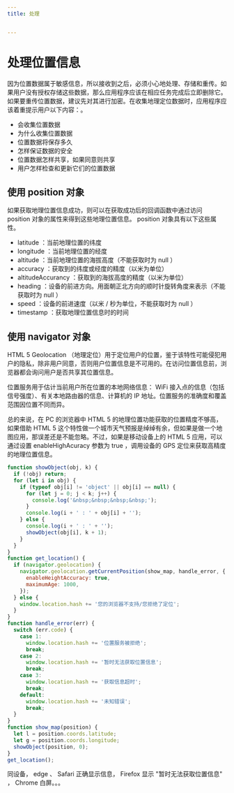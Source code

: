 ```yaml
---
title: 处理


---
```


# 处理位置信息

因为位置数据属于敏感信息，所以接收到之后，必须小心地处理、存储和重传。如果用户没有授权存储这些数据，那么应用程序应该在相应任务完成后立即删除它。如果要重传位置数据，建议先对其进行加密。在收集地理定位数据时，应用程序应该着重提示用户以下内容：。

- 会收集位置数据
- 为什么收集位置数据
- 位置数据将保存多久
- 怎样保证数据的安全
- 位置数据怎样共享，如果同意则共享
- 用户怎样检查和更新它们的位置数据

## 使用 position 对象

如果获取地理位置信息成功，则可以在获取成功后的回调函数中通过访问 position 对象的属性来得到这些地理位置信息。 position 对象具有以下这些属性。

- latitude ：当前地理位置的纬度
- longitude ：当前地理位置的经度
- altitude ：当前地理位置的海拔高度（不能获取时为 null ）
- accuracy ：获取到的纬度或经度的精度（以米为单位）
- altitudeAccurancy ：获取到的海拔高度的精度（以米为单位）
- heading ：设备的前进方向。用面朝正北方向的顺时针旋转角度来表示（不能获取时为 null ）
- speed ：设备的前进速度（以米 / 秒为单位，不能获取时为 null ）
- timestamp ：获取地理位置信息时的时间

## 使用 navigator 对象

HTML 5 Geolocation （地理定位）用于定位用户的位置，鉴于该特性可能侵犯用户的隐私，除非用户同意，否则用户位置信息是不可用的。在访问位置信息前，浏览器都会询问用户是否共享其位置信息。

位置服务用于估计当前用户所在位置的本地网络信息： WiFi 接入点的信息（包括信号强度）、有关本地路由器的信息、计算机的 IP 地址。位置服务的准确度和覆盖范围因位置不同而异。

总的来说，在 PC 的浏览器中 HTML 5 的地理位置功能获取的位置精度不够高，如果借助 HTML 5 这个特性做一个城市天气预报是绰绰有余，但如果是做一个地图应用，那误差还是不能忽略。不过，如果是移动设备上的 HTML 5
应用，可以通过设置 enableHighAcuracy 参数为 true ，调用设备的 GPS 定位来获取高精度的地理位置信息。

```js
function showObject(obj, k) {
  if (!obj) return;
  for (let i in obj) {
    if (typeof obj[i] != 'object' || obj[i] == null) {
      for (let j = 0; j < k; j++) {
        console.log('&nbsp;&nbsp;&nbsp;&nbsp;');
      }
      console.log(i + ' : ' + obj[i] + '');
    } else {
      console.log(i + ' : ' + '');
      showObject(obj[i], k + 1);
    }
  }
}
function get_location() {
  if (navigator.geolocation) {
    navigator.geolocation.getCurrentPosition(show_map, handle_error, {
      enableHeightAccuracy: true,
      maximumAge: 1000,
    });
  } else {
    window.location.hash += '您的浏览器不支持/您拒绝了定位';
  }
}
function handle_error(err) {
  switch (err.code) {
    case 1:
      window.location.hash += '位置服务被拒绝';
      break;
    case 2:
      window.location.hash += '暂时无法获取位置信息';
      break;
    case 3:
      window.location.hash += '获取信息超时';
      break;
    default:
      window.location.hash += '未知错误';
      break;
  }
}
function show_map(position) {
  let l = position.coords.latitude;
  let g = position.coords.longitude;
  showObject(position, 0);
}
get_location();
```

同设备， edge 、 Safari 正确显示信息， Firefox 显示 "暂时无法获取位置信息" ， Chrome 白屏。。。

            